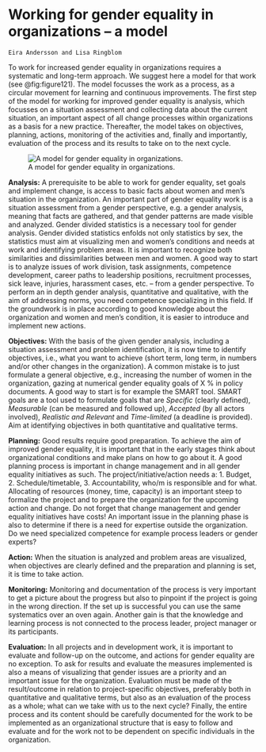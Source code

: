 # Working for gender equality in organizations -- a model# 

```block
Eira Andersson and Lisa Ringblom
```

To work for increased gender equality in organizations requires a systematic and long-term approach. We suggest here a model for that work (see @fig:figure121). The model focusses the work as a process, as a circular movement for learning and continuous improvements. The first step of the model for working for improved gender equality is analysis, which focusses on a situation assessment and collecting data about the current situation, an important aspect of all change processes within organizations as a basis for a new practice. Thereafter, the model takes on objectives, planning, actions, monitoring of the activities and, finally and importantly, evaluation of the process and its results to take on to the next cycle.

![A model for gender equality in organizations.](./media/13-working-for-gender-equality-in-organizations-–-a-model/media/image1.png){#fig:figure121}



**Analysis:** A prerequisite to be able to work for gender equality, set goals and implement change, is access to basic facts about women and men's situation in the organization. An important part of gender equality work is a situation assessment from a gender perspective, e.g. a gender analysis, meaning that facts are gathered, and that gender patterns are made visible and analyzed. Gender divided statistics is a necessary tool for gender analysis. Gender divided statistics enfolds not only statistics by sex, the statistics must aim at visualizing men and women's conditions and needs at work and identifying problem areas. It is important to recognize both similarities and dissimilarities between men and women. A good way to start is to analyze issues of work division, task assignments, competence development, career paths to leadership positions, recruitment processes, sick leave, injuries, harassment cases, etc. -- from a gender perspective. To perform an in depth gender analysis, quantitative and qualitative, with the aim of addressing norms, you need competence specializing in this field. If the groundwork is in place according to good knowledge about the organization and women and men's condition, it is easier to introduce and implement new actions.

**Objectives:** With the basis of the given gender analysis, including a situation assessment and problem identification, it is now time to identify objectives, i.e., what you want to achieve (short term, long term, in numbers and/or other changes in the organization). A common mistake is to just formulate a general objective, e.g., increasing the number of women in the organization, gazing at numerical gender equality goals of X % in policy documents. A good way to start is for example the SMART tool. SMART goals are a tool used to formulate goals that are *Specific* (clearly defined), *Measurable* (can be measured and followed up), *Accepted* (by all actors involved), *Realistic and Relevant* and *Time-limited* (a deadline is provided). Aim at identifying objectives in both quantitative and qualitative terms.

**Planning:** Good results require good preparation. To achieve the aim of improved gender equality, it is important that in the early stages think about organizational conditions and make plans on how to go about it. A good planning process is important in change management and in all gender equality initiatives as such. The project/initiative/action needs a: 1. Budget, 2. Schedule/timetable, 3. Accountability, who/m is responsible and for what. Allocating of resources (money, time, capacity) is an important steep to formalize the project and to prepare the organization for the upcoming action and change. Do not forget that change management and gender equality initiatives have costs! An important issue in the planning phase is also to determine if there is a need for expertise outside the organization. Do we need specialized competence for example process leaders or gender experts?

**Action:** When the situation is analyzed and problem areas are visualized, when objectives are clearly defined and the preparation and planning is set, it is time to take action.

**Monitoring:** Monitoring and documentation of the process is very important to get a picture about the progress but also to pinpoint if the project is going in the wrong direction. If the set up is successful you can use the same systematics over an oven again. Another gain is that the knowledge and learning process is not connected to the process leader, project manager or its participants.

**Evaluation:** In all projects and in development work, it is important to evaluate and follow-up on the outcome, and actions for gender equality are no exception. To ask for results and evaluate the measures implemented is also a means of visualizing that gender issues are a priority and an important issue for the organization. Evaluation must be made of the result/outcome in relation to project-specific objectives, preferably both in quantitative and qualitative terms, but also as an evaluation of the process as a whole; what can we take with us to the next cycle? Finally, the entire process and its content should be carefully documented for the work to be implemented as an organizational structure that is easy to follow and evaluate and for the work not to be dependent on specific individuals in the organization.
